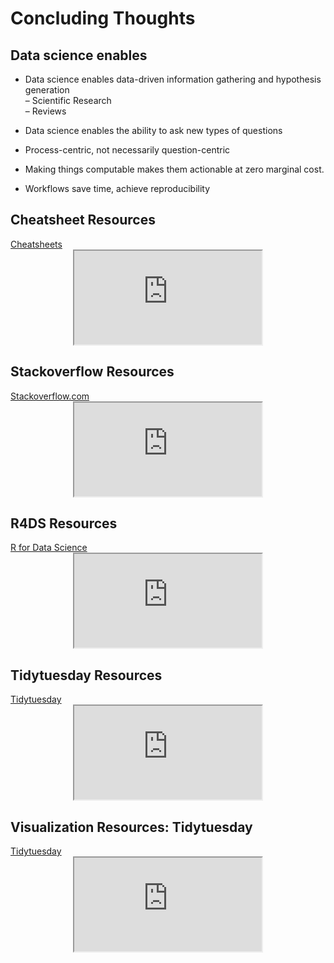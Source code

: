# Concluding Thoughts

## Data science enables {.build}
- Data science enables data-driven information gathering and hypothesis generation  
-- Scientific Research  
-- Reviews  
  
- Data science enables the ability to ask new types of questions  
  
- Process-centric, not necessarily question-centric  
  
- Making things computable makes them actionable at zero marginal cost.  
  
- Workflows save time, achieve reproducibility  

## Cheatsheet Resources
<a href="https://rstudio.com/resources/cheatsheets" target="_blank">Cheatsheets</a><br>
<center><iframe src="https://rstudio.com/resources/cheatsheets"></iframe></center>

## Stackoverflow Resources
<a href="https://stackoverflow.com/" target="_blank">Stackoverflow.com</a><br>
<center><iframe src="https://stackoverflow.com"></iframe></center>

## R4DS Resources
<a href="https://r4ds.had.co.nz" target="_blank">R for Data Science</a><br>
<center><iframe src="https://r4ds.had.co.nz"></iframe></center>

## Tidytuesday Resources
<a href="https://github.com/rfordatascience/tidytuesday" target="_blank">Tidytuesday</a><br>
<center><iframe src="https://github.com/rfordatascience/tidytuesday"></iframe></center>

## Visualization Resources: Tidytuesday
<a href="https://github.com/rfordatascience/tidytuesday" target="_blank">Tidytuesday</a><br>
<center><iframe src="https://github.com/rfordatascience/tidytuesday"></iframe></center>
